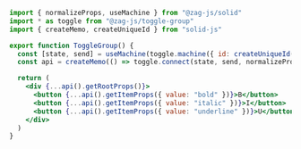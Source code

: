 ```jsx
import { normalizeProps, useMachine } from "@zag-js/solid"
import * as toggle from "@zag-js/toggle-group"
import { createMemo, createUniqueId } from "solid-js"

export function ToggleGroup() {
  const [state, send] = useMachine(toggle.machine({ id: createUniqueId() }))
  const api = createMemo(() => toggle.connect(state, send, normalizeProps))

  return (
    <div {...api().getRootProps()}>
      <button {...api().getItemProps({ value: "bold" })}>B</button>
      <button {...api().getItemProps({ value: "italic" })}>I</button>
      <button {...api().getItemProps({ value: "underline" })}>U</button>
    </div>
  )
}
```
